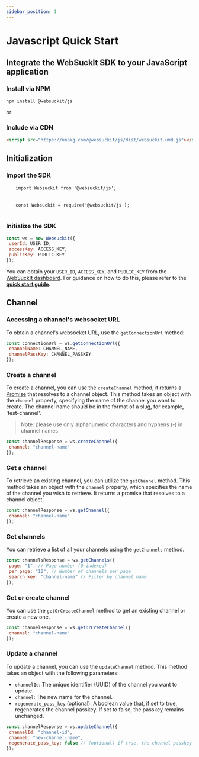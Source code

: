 ```yaml
---
sidebar_position: 1
---
```


# Javascript Quick Start

## Integrate the WebSuckIt SDK to your JavaScript application

### Install via NPM

```bash
npm install @websuckit/js
```

or

### Include via CDN

```html
<script src="https://unpkg.com/@websuckit/js/dist/websuckit.umd.js"></script>
```

## Initialization

### Import the SDK


<Tabs>
 <TabItem value="apple" label="ES6" default>
  <pre>
   <code>import Websuckit from '@websuckit/js';</code>
  </pre>
 </TabItem>
 <TabItem value="orange" label="CommonJS">
  <pre>
   <code>const Websuckit = require('@websuckit/js');</code>
  </pre>
 </TabItem>
</Tabs>

### Initialize the SDK

```js
const ws = new Websuckit({
 userId: USER_ID,
 accessKey: ACCESS_KEY,
 publicKey: PUBLIC_KEY
});
```

You can obtain your `USER_ID`, `ACCESS_KEY`, and `PUBLIC_KEY` from the [WebSuckIt dashboard](https://websuckit.com/api-keys). For guidance on how to do this, please refer to the [**quick start guide**](https://websuckit.com/docs/quick-start).

## Channel

### Accessing a channel's websocket URL

To obtain a channel's websocket URL, use the `getConnectionUrl` method:

```js
const connectionUrl = ws.getConnectionUrl({
 channelName: CHANNEL_NAME,
 channelPassKey: CHANNEL_PASSKEY
});
```

### Create a channel

To create a channel, you can use the `createChannel` method, it returns a [Promise](https://developer.mozilla.org/en-US/docs/Web/JavaScript/Reference/Global_Objects/Promise) that resolves to a channel object. This method takes an object with the `channel` property, specifying the name of the channel you want to create. The channel name should be in the format of a slug, for example, 'test-channel'.

> Note: please use only alphanumeric characters and hyphens (-) in channel names.

```js
const channelResponse = ws.createChannel({
 channel: "channel-name"
});
```

### Get a channel

To retrieve an existing channel, you can utilize the `getChannel` method. This method takes an object with the `channel` property, which specifies the name of the channel you wish to retrieve. It returns a promise that resolves to a channel object.

```js
const channelResponse = ws.getChannel({
 channel: "channel-name"
});
```

### Get channels

You can retrieve a list of all your channels using the `getChannels` method.

```js
const channelsResponse = ws.getChannels({
 page: "1", // Page number (0-indexed)
 per_page: "10", // Number of channels per page
 search_key: "channel-name" // Filter by channel name
});
```

### Get or create channel

You can use the `getOrCreateChannel` method to get an existing channel or create a new one.

```js
const channelResponse = ws.getOrCreateChannel({
 channel: "channel-name"
});
```

### Update a channel

To update a channel, you can use the `updateChannel` method. This method takes an object with the following parameters:

- `channelId`: The unique identifier (UUID) of the channel you want to update.
- `channel`: The new name for the channel.
- `regenerate_pass_key` (optional): A boolean value that, if set to true, regenerates the channel passkey. If set to false, the passkey remains unchanged.

```js
const channelResponse = ws.updateChannel({
 channelId: "channel-id",
 channel: "new-channel-name",
 regenerate_pass_key: false // (optional) if true, the channel passkey will be regenerated
});
```
